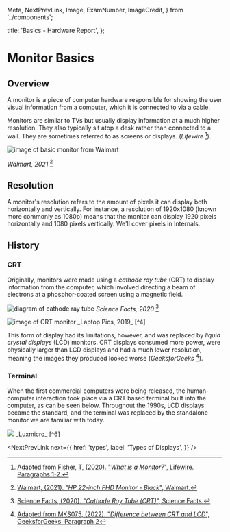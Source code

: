   Meta,
  NextPrevLink,
  Image,
  ExamNumber,
  ImageCredit,
} from '../components';

  title: 'Basics - Hardware Report',
};

# Monitor Basics

## Overview

A monitor is a piece of computer hardware responsible for showing the user visual information from a computer,
which it is connected to via a cable.

Monitors are similar to TVs but usually display information at a much higher resolution.
They also typically sit atop a desk rather than connected to a wall.
They are sometimes referred to as screens or displays. (_Lifewire_ [^1]).

<Image
  src="./monitor.webp"
  alt="image of basic monitor from Walmart"
  w={600}
  h={300}
/>

<ImageCredit>_Walmart, 2021_ [^2]</ImageCredit>

## Resolution

A monitor's resolution refers to the amount of pixels it can display both horizontally and vertically.
For instance, a resolution of 1920x1080 (known more commonly as 1080p) means that the monitor can display 1920 pixels horizontally and 1080 pixels vertically.
We'll cover pixels in <NextLink href="/internals">Internals</NextLink>.

## History

### CRT

Originally, monitors were made using a _cathode ray tube_ (CRT) to display information from the computer,
which involved directing a beam of electrons at a phosphor-coated screen using a magnetic field.

<Image
  src="./crt-diagram.png"
  alt="diagram of cathode ray tube"
  w={700}
  h={300}
/>
<ImageCredit>_Science Facts, 2020_ [^3]</ImageCredit>

<Image src="./crt.jpeg" alt="image of CRT monitor" w={600} h={300} />
<ImageCredit>_Laptop Pics, 2019_ [^4]</ImageCredit>

This form of display had its limitations, however, and was replaced by _liquid crystal displays_ (LCD) monitors.
CRT displays consumed more power, were physically larger than LCD displays and had a much lower resolution,
meaning the images they produced looked worse (_GeeksforGeeks_ [^5]).

### Terminal

When the first commercial computers were being released, the human-computer interaction
took place via a CRT based terminal built into the computer, as can be seen below. Throughout the 1990s, LCD displays became
the standard, and the terminal was replaced by the standalone monitor we are familiar with today.

<Image src="./terminal.jpeg" />
<ImageCredit>_Luxmicro_ [^6]</ImageCredit>

<NextPrevLink
  next={{
    href: 'types',
    label: 'Types of Displays',
  }}
/>

[^1]: [Adapted from Fisher, T, (2020). "_What is a Monitor?_", Lifewire. Paragraphs 1-2.](https://www.lifewire.com/what-is-a-monitor-2626061)
[^2]: [Walmart, (2021). "_HP 22-inch FHD Monitor - Black_", Walmart.](https://www.walmart.com/ip/HP-22-inch-FHD-Monitor-Black/55400000)
[^3]: [Science Facts, (2020). "_Cathode Ray Tube (CRT)_", Science Facts.](https://www.sciencefacts.net/cathode-ray-tube-crt.html)
[^4]: [J, (2019). "_CRT Monitors Overview_", Laptop Pics.](https://www.laptop-pics.com/crt-cathode-ray-tube-monitors-overview/)
[^5]: [Adapted from MKS075, (2022). "_Difference between CRT and LCD_", GeeksforGeeks. Paragraph 2](https://www.geeksforgeeks.org/difference-between-crt-and-lcd/)
[^6]: [Luxmicro. "_Vintage Computers &amp; Mainframes for sale_", Pinterest.](https://pin.it/5XFN1d1)

